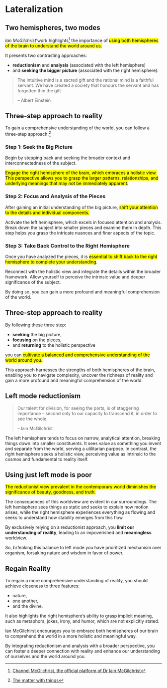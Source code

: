 
# Lateralization


## Two hemispheres, two modes

*Ian McGilchrist*'work highlights[^1] the importance of <mark>using both hemispheres of the brain to understand the world around us.</mark>

It presents two contrasting approaches:

- **reductionism** and **analysis** (associated with the left hemisphere)
- and **seeking the bigger picture** (associated with the right hemisphere).

>The intuitive mind is a sacred gift and the rational mind is a faithful servant. We have created a society that honours the servant and has forgotten thin the gift
>
>-- Albert Einstein

## Three-step approach to reality

To gain a comprehensive understanding of the world, you can follow a three-step approach.[^2]

### Step 1: Seek the Big Picture

Begin by stepping back and seeking the broader context and interconnectedness of the subject.

<mark>Engage the right hemisphere of the brain, which embraces a holistic view. This perspective allows you to grasp the larger patterns, relationships, and underlying meanings that may not be immediately apparent.</mark>

### Step 2: Focus and Analysis of the Pieces

After gaining an initial understanding of the big picture, <mark>shift your attention to the details and individual components.</mark>

Activate the left hemisphere, which excels in focused attention and analysis. Break down the subject into smaller pieces and examine them in depth. This step helps you grasp the intricate nuances and finer aspects of the topic.

### Step 3: Take Back Control to the Right Hemisphere

Once you have analyzed the pieces, it is <mark>essential to shift back to the right hemisphere to complete your understanding</mark>.

Reconnect with the holistic view and integrate the details within the broader framework. Allow yourself to perceive the intrinsic value and deeper significance of the subject.

By doing so, you can gain a more profound and meaningful comprehension of the world.

:::{.callout-note}
## Three-step approach to reality
By following these three step:

- **seeking** the big picture,
- **focusing** on the pieces,
- and **returning** to the holistic perspective
  
you can <mark>cultivate a balanced and comprehensive understanding of the world around you.</mark>

This approach harnesses the strengths of both hemispheres of the brain, enabling you to navigate complexity, uncover the richness of reality and gain a more profound and meaningful comprehension of the world.
:::

## Left mode reductionism

>Our talent for division, for seeing the parts, is of staggering importance – second only to our capacity to transcend it, in order to see the whole.
>
>-- Iain McGilchrist

The left hemisphere tends to focus on narrow, analytical attention, breaking things down into smaller constituents. It sees value as something you invent and separate from the world, serving a utilitarian purpose. In contrast, the right hemisphere seeks a holistic view, perceiving value as intrinsic to the cosmos and fundamental to reality itself.

:::{.callout-note}
## Using just left mode is poor
<mark>The reductionist view prevalent in the contemporary world diminishes the significance of beauty, goodness, and truth.</mark>

The consequences of this worldview are evident in our surroundings. The left hemisphere sees things as static and seeks to explain how motion arises, while the right hemisphere experiences everything as flowing and seeks to understand how stability emerges from this flow.
:::


By exclusively relying on a reductionist approach, you **limit our understanding of reality**, leading to an impoverished and **meaningless** worldview. 

So, brfeaking this balance to left mode you have prioritized mechanism over organism, forsaking nature and wisdom in favor of power.

## Regain Reality

To regain a more comprehensive understanding of reality, you should achieve closeness to three features: 

- nature,
- one another,
- and the divine.

It also highlights the right hemisphere's ability to grasp implicit meaning, such as metaphors, jokes, irony, and humor, which are not explicitly stated.

Ian McGilchirst encourages you to embrace both hemispheres of our brain to comprehend the world in a more holistic and meaningful way.

By integrating reductionism and analysis with a broader perspective, you can foster a deeper connection with reality and enhance our understanding of ourselves and the world around you.

[^1]: [Channel McGilchrist, the official platform of Dr Iain McGilchrist](https://channelmcgilchrist.com/){.external}
[^2]: [The matter with things](https://channelmcgilchrist.com/matter-with-things/){.external}